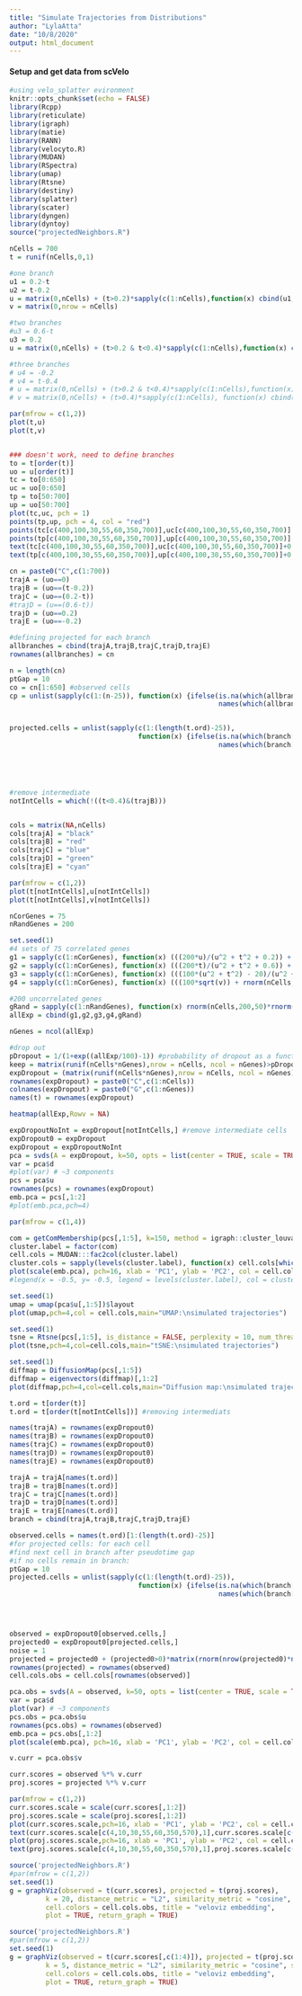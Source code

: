 ```yaml
---
title: "Simulate Trajectories from Distributions"
author: "LylaAtta"
date: "10/8/2020"
output: html_document
---
```


#### Setup and get data from scVelo
```r
#using velo_splatter evironment 
knitr::opts_chunk$set(echo = FALSE)
library(Rcpp)
library(reticulate)
library(igraph)
library(matie)
library(RANN)
library(velocyto.R)
library(MUDAN)
library(RSpectra)
library(umap)
library(Rtsne)
library(destiny)
library(splatter)
library(scater)
library(dyngen)
library(dyntoy)
source("projectedNeighbors.R")
```


```r
nCells = 700
t = runif(nCells,0,1)

#one branch 
u1 = 0.2-t
u2 = t-0.2
u = matrix(0,nCells) + (t>0.2)*sapply(c(1:nCells),function(x) cbind(u1,u2)[x,sample(c(1,2),1)])
v = matrix(0,nrow = nCells)

#two branches 
#u3 = 0.6-t
u3 = 0.2
u = matrix(0,nCells) + (t>0.2 & t<0.4)*sapply(c(1:nCells),function(x) cbind(u1,u2)[x,sample(c(1,2),1)]) + (t>0.4)*sapply(c(1:nCells), function(x) cbind(u1,u2,u3)[x,sample(c(1,2,3),1)])

#three branches
# u4 = -0.2
# v4 = t-0.4
# u = matrix(0,nCells) + (t>0.2 & t<0.4)*sapply(c(1:nCells),function(x) cbind(u1,u2)[x,sample(c(1,2),1)]) + (t>0.4)*sapply(c(1:nCells), function(x) cbind(u1,u2,u3,u4)[x,sample(c(1,2,3,4),1)])
# v = matrix(0,nCells) + (t>0.4)*sapply(c(1:nCells), function(x) cbind(v,v4)[x,sample(c(1,2),1)])


```


```r
par(mfrow = c(1,2))
plot(t,u)
plot(t,v)


### doesn't work, need to define branches
to = t[order(t)]
uo = u[order(t)]
tc = to[0:650]
uc = uo[0:650]
tp = to[50:700]
up = uo[50:700]
plot(tc,uc, pch = 1)
points(tp,up, pch = 4, col = "red")
points(tc[c(400,100,30,55,60,350,700)],uc[c(400,100,30,55,60,350,700)], pch = 16, col = "blue")
points(tp[c(400,100,30,55,60,350,700)],up[c(400,100,30,55,60,350,700)], pch = 16, col = "green")
text(tc[c(400,100,30,55,60,350,700)],uc[c(400,100,30,55,60,350,700)]+0.1, label = c(400,100,30,55,60,350,700), pch = 16, col = "blue")
text(tp[c(400,100,30,55,60,350,700)],up[c(400,100,30,55,60,350,700)]+0.1, label = c(400,100,30,55,60,350,700), pch = 16, col = "green")
```

```r
cn = paste0("C",c(1:700))
trajA = (uo==0)
trajB = (uo==(t-0.2))
trajC = (uo==(0.2-t))
#trajD = (u==(0.6-t))
trajD = (uo==0.2)
trajE = (uo==-0.2)

#defining projected for each branch
allbranches = cbind(trajA,trajB,trajC,trajD,trajE)
rownames(allbranches) = cn

n = length(cn)
ptGap = 10
co = cn[1:650] #observed cells
cp = unlist(sapply(c(1:(n-25)), function(x) {ifelse(is.na(which(allbranches[(x+ptGap):n,which(allbranches[co[x],])])[1]),co[x+1],
                                                    names(which(allbranches[(x+ptGap):n,which(allbranches[co[x],])])[1]))}))


projected.cells = unlist(sapply(c(1:(length(t.ord)-25)),
                                function(x) {ifelse(is.na(which(branch[(x+ptGap):length(t.ord),which(branch[observed.cells[x],])])[1]),observed.cells[x+1],
                                                    names(which(branch[(x+ptGap):length(t.ord),which(branch[observed.cells[x],])])[1]))}))





#remove intermediate
notIntCells = which(!((t<0.4)&(trajB)))


cols = matrix(NA,nCells)
cols[trajA] = "black"
cols[trajB] = "red"
cols[trajC] = "blue"
cols[trajD] = "green"
cols[trajE] = "cyan"

par(mfrow = c(1,2))
plot(t[notIntCells],u[notIntCells])
plot(t[notIntCells],v[notIntCells])

```




```r
nCorGenes = 75
nRandGenes = 200

set.seed(1)
#4 sets of 75 correlated genes 
g1 = sapply(c(1:nCorGenes), function(x) (((200*u)/(u^2 + t^2 + 0.2)) + rnorm(nCells,150,4))*rnorm(nCells,1,0.2)*rnorm(nCells,1,0.2))
g2 = sapply(c(1:nCorGenes), function(x) (((200*t)/(u^2 + t^2 + 0.6)) + rnorm(nCells,150,4))*rnorm(nCells,1,0.2)*rnorm(nCells,1,0.2))
g3 = sapply(c(1:nCorGenes), function(x) (((100*(u^2 + t^2) - 20)/(u^2 + t^2 + 0.2)) + rnorm(nCells,150,4))*rnorm(nCells,1,0.2)*rnorm(nCells,1,0.2))
g4 = sapply(c(1:nCorGenes), function(x) (((100*sqrt(v)) + rnorm(nCells,150,4))*rnorm(nCells,1,0.2)*rnorm(nCells,1,0.2)))

#200 uncorrelated genes
gRand = sapply(c(1:nRandGenes), function(x) rnorm(nCells,200,50)*rnorm(nCells,1,0.2))
allExp = cbind(g1,g2,g3,g4,gRand)

nGenes = ncol(allExp)

#drop out 
pDropout = 1/(1+exp((allExp/100)-1)) #probability of dropout as a function of expression
keep = matrix(runif(nCells*nGenes),nrow = nCells, ncol = nGenes)>pDropout
expDropout = (matrix(runif(nCells*nGenes),nrow = nCells, ncol = nGenes)>pDropout)*allExp
rownames(expDropout) = paste0("C",c(1:nCells))
colnames(expDropout) = paste0("G",c(1:nGenes))
names(t) = rownames(expDropout)

```

```r
heatmap(allExp,Rowv = NA)
```



```r
expDropoutNoInt = expDropout[notIntCells,] #remove intermediate cells
expDropout0 = expDropout
expDropout = expDropoutNoInt
pca = svds(A = expDropout, k=50, opts = list(center = TRUE, scale = TRUE, maxitr = 2000, tol = 1e-10))
var = pca$d
#plot(var) # ~3 components 
pcs = pca$u
rownames(pcs) = rownames(expDropout)
emb.pca = pcs[,1:2]
#plot(emb.pca,pch=4)

par(mfrow = c(1,4))

com = getComMembership(pcs[,1:5], k=150, method = igraph::cluster_louvain)
cluster.label = factor(com)
cell.cols = MUDAN:::fac2col(cluster.label)
cluster.cols = sapply(levels(cluster.label), function(x) cell.cols[which(cluster.label==x)[1]])
plot(scale(emb.pca), pch=16, xlab = 'PC1', ylab = 'PC2', col = cell.cols, main="PCA:\nsimulated trajectories")
#legend(x = -0.5, y= -0.5, legend = levels(cluster.label), col = cluster.cols, pch = 16)

set.seed(1)
umap = umap(pca$u[,1:5])$layout
plot(umap,pch=4,col = cell.cols,main="UMAP:\nsimulated trajectories")

set.seed(1)
tsne = Rtsne(pcs[,1:5], is_distance = FALSE, perplexity = 10, num_threads =1, verbose = FALSE)$Y
plot(tsne,pch=4,col=cell.cols,main="tSNE:\nsimulated trajectories")

set.seed(1)
diffmap = DiffusionMap(pcs[,1:5])
diffmap = eigenvectors(diffmap)[,1:2]
plot(diffmap,pch=4,col=cell.cols,main="Diffusion map:\nsimulated trajectories")

```

```r
t.ord = t[order(t)]
t.ord = t[order(t[notIntCells])] #removing intermediats

names(trajA) = rownames(expDropout0)
names(trajB) = rownames(expDropout0)
names(trajC) = rownames(expDropout0)
names(trajD) = rownames(expDropout0)
names(trajE) = rownames(expDropout0)

trajA = trajA[names(t.ord)]
trajB = trajB[names(t.ord)]
trajC = trajC[names(t.ord)]
trajD = trajD[names(t.ord)]
trajE = trajE[names(t.ord)]
branch = cbind(trajA,trajB,trajC,trajD,trajE)

observed.cells = names(t.ord)[1:(length(t.ord)-25)]
#for projected cells: for each cell
#find next cell in branch after pseudotime gap
#if no cells remain in branch: 
ptGap = 10
projected.cells = unlist(sapply(c(1:(length(t.ord)-25)),
                                function(x) {ifelse(is.na(which(branch[(x+ptGap):length(t.ord),which(branch[observed.cells[x],])])[1]),observed.cells[x+1],
                                                    names(which(branch[(x+ptGap):length(t.ord),which(branch[observed.cells[x],])])[1]))}))




observed = expDropout0[observed.cells,]
projected0 = expDropout0[projected.cells,] 
noise = 1
projected = projected0 + (projected0>0)*matrix(rnorm(nrow(projected0)*ncol(projected0),0,noise), nrow = nrow(projected0), ncol = ncol(projected0))
rownames(projected) = rownames(observed)
cell.cols.obs = cell.cols[rownames(observed)]

pca.obs = svds(A = observed, k=50, opts = list(center = TRUE, scale = TRUE, maxitr = 2000, tol = 1e-10))
var = pca$d
plot(var) # ~3 components 
pcs.obs = pca.obs$u
rownames(pcs.obs) = rownames(observed)
emb.pca = pcs.obs[,1:2]
plot(scale(emb.pca), pch=16, xlab = 'PC1', ylab = 'PC2', col = cell.cols.obs, main="PCA: simulated trajectories")

```


```r
v.curr = pca.obs$v 

curr.scores = observed %*% v.curr
proj.scores = projected %*% v.curr

par(mfrow = c(1,2))
curr.scores.scale = scale(curr.scores[,1:2])
proj.scores.scale = scale(proj.scores[,1:2])
plot(curr.scores.scale,pch=16, xlab = 'PC1', ylab = 'PC2', col = cell.cols.obs, main="PCA: simulated observed cells") #xlim = c(-2,2),ylim = c(-2,3)
text(curr.scores.scale[c(4,10,30,55,60,350,570),1],curr.scores.scale[c(4,10,30,55,60,350,570),2],label = c(4,10,30,55,60,350,570), pch = 4)
plot(proj.scores.scale,pch=16, xlab = 'PC1', ylab = 'PC2', col = cell.cols.obs, main="PCA: simulated projected cells")
text(proj.scores.scale[c(4,10,30,55,60,350,570),1],proj.scores.scale[c(4,10,30,55,60,350,570),2],label = c(4,10,30,55,60,350,570),pch = 4)
```

```r
source('projectedNeighbors.R')
#par(mfrow = c(1,2))
set.seed(1)
g = graphViz(observed = t(curr.scores), projected = t(proj.scores),
         k = 20, distance_metric = "L2", similarity_metric = "cosine", similarity_threshold = -1, weighted = TRUE, 
         cell.colors = cell.cols.obs, title = "veloviz embedding", 
         plot = TRUE, return_graph = TRUE)
```
```r
source('projectedNeighbors.R')
#par(mfrow = c(1,2))
set.seed(1)
g = graphViz(observed = t(curr.scores[,c(1:4)]), projected = t(proj.scores[,c(1:4)]),
         k = 5, distance_metric = "L2", similarity_metric = "cosine", similarity_threshold = 0.25, weighted = TRUE, 
         cell.colors = cell.cols.obs, title = "veloviz embedding", 
         plot = TRUE, return_graph = TRUE)


```

